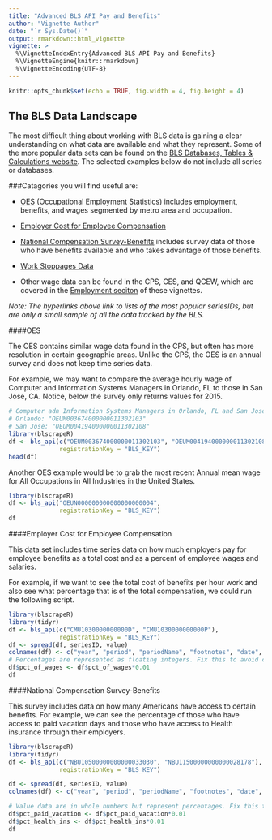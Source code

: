 ```yaml
---
title: "Advanced BLS API Pay and Benefits"
author: "Vignette Author"
date: "`r Sys.Date()`"
output: rmarkdown::html_vignette
vignette: >
  %\VignetteIndexEntry{Advanced BLS API Pay and Benefits}
  %\VignetteEngine{knitr::rmarkdown}
  %\VignetteEncoding{UTF-8}
---
```

```r
knitr::opts_chunk$set(echo = TRUE, fig.width = 4, fig.height = 4)
```

## The BLS Data Landscape

The most difficult thing about working with BLS data is gaining a clear understanding on what data are available and what they represent. Some of the more popular data sets can be found on the [BLS Databases, Tables & Calculations website](http://www.bls.gov/data/). The selected examples below do not include all series or databases.

###Catagories you will find useful are:

* [OES](http://beta.bls.gov/dataQuery/find?fq=survey:[oe]&q=oe) (Occupational Employment Statistics) includes employment, benefits, and wages segmented by metro area and occupation.

* [Employer Cost for Employee Compensation](http://data.bls.gov/cgi-bin/surveymost?cm)

* [National Compensation Survey-Benefits](http://data.bls.gov/cgi-bin/surveymost?nb) includes survey data of those who have benefits available and who takes advantage of those benefits.

* [Work Stoppages Data](http://data.bls.gov/cgi-bin/surveymost?ws)

* Other wage data can be found in the CPS, CES, and QCEW, which are covered in the [Employment seciton](https://github.com/keberwein/blscrapeR/blob/master/vignettes/bls-query.Rmd) of these vignettes.

*Note: The hyperlinks above link to lists of the most popular seriesIDs, but are only a small sample of all the data tracked by the BLS.*

####OES

The OES contains similar wage data found in the CPS, but often has more resolution in certain geographic areas. Unlike the CPS, the OES is an annual survey and does not keep time series data.

For example, we may want to compare the average hourly wage of Computer and Information Systems Managers in Orlando, FL to those in San Jose, CA. Notice, below the survey only returns values for 2015.

```r
# Computer adn Information Systems Managers in Orlando, FL and San Jose, CA.
# Orlando: "OEUM003674000000011302103"
# San Jose: "OEUM004194000000011302108"
library(blscrapeR)
df <- bls_api(c("OEUM003674000000011302103", "OEUM004194000000011302108"),
              registrationKey = "BLS_KEY")
head(df)
```


Another OES example would be to grab the most recent Annual mean wage for All Occupations in All Industries in the United States.

```r
library(blscrapeR)
df <- bls_api("OEUN000000000000000000004",
              registrationKey = "BLS_KEY")
df
```


####Employer Cost for Employee Compensation

This data set includes time series data on how much employers pay for employee benefits as a total cost and as a percent of employee wages and salaries.

For example, if we want to see the total cost of benefits per hour work and also see what percentage that is of the total compensation, we could run the following script.

```r
library(blscrapeR)
library(tidyr)
df <- bls_api(c("CMU1030000000000D", "CMU1030000000000P"), 
              registrationKey = "BLS_KEY")
df <- spread(df, seriesID, value)
colnames(df) <- c("year", "period", "periodName", "footnotes", "date", "hourly_cost", "pct_of_wages")
# Percentages are represented as floating integers. Fix this to avoid confusion.
df$pct_of_wages <- df$pct_of_wages*0.01
df
```


####National Compensation Survey-Benefits

This survey includes data on how many Americans have access to certain benefits. For example, we can see the percentage of those who have access to paid vacation days and those who have access to Health insurance through their employers.

```r
library(blscrapeR)
library(tidyr)
df <- bls_api(c("NBU10500000000000033030", "NBU11500000000000028178"), 
              registrationKey = "BLS_KEY")

df <- spread(df, seriesID, value)
colnames(df) <- c("year", "period", "periodName", "footnotes", "date", "pct_paid_vacation", "pct_health_ins")

# Value data are in whole numbers but represent percentages. Fix this to avoid confusion.
df$pct_paid_vacation <- df$pct_paid_vacation*0.01
df$pct_health_ins <- df$pct_health_ins*0.01
df
```



